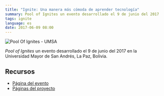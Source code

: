 ```yaml
---
title: "Ignite: Una manera más cómoda de aprender tecnología"
summary: Pool of Ignites un evento desarrollado el 9 de junio del 2017 en la Universidad Mayor de San Andrés, La Paz, Bolivia.
tags: ignite
language: es
date: 2017-06-09 08:00
---
```


![Pool Of Ignites - UMSA](/images/talks/poolofignites.jpg)

_Pool of Ignites_ un evento desarrollado el 9 de junio del 2017 en la Universidad Mayor de San Andrés, La Paz, Bolivia.

<SpeakerDeck slidesId="50bdbd12e7e742f297d6402211e7b9fe"/>

## Recursos

* [Página del evento](https://www.facebook.com/events/308389276250537/permalink/311041812651950/)
* [Páginas del proyecto](/projects/angularfirebaseweb/)
